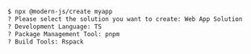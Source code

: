 ```bash
$ npx @modern-js/create myapp
? Please select the solution you want to create: Web App Solution
? Development Language: TS
? Package Management Tool: pnpm
? Build Tools: Rspack
```
